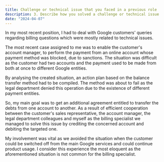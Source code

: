 ```yaml
---
title: Challenge or technical issue that you faced in a previous role
description: 3. Describe how you solved a challenge or technical issue that you faced in a previous role (preferably in a previous support role). How did you determine that your solution was successful?
date: "2024-04-07"
---
```


In my most recent position, I had to deal with Google customers' queries regarding billing questions which were mostly related to technical issues.

The most recent case assigned to me was to enable the customer's account manager, to perform the payment from an online account whose payment method was blocked, due to sanctions. The situation was difficult as the customer had two accounts and the payment used to be made from both at once to different Google entities.

By analysing the created situation, an action plan based on the balance transfer method had to be compiled. The method was about to fail as the legal department denied this operation due to the existence of different payment entities.

So, my main goal was to get an additional agreement entitled to transfer the debts from one account to another. As a result of efficient cooperation between the customer's sales representative, the account manager, the legal department colleagues and myself as the billing specialist we managed to solve this issue by crediting the concerned account and debiting the targeted one.

My involvement was vital as we avoided the situation when the customer could be switched off from the main Google services and could continue product usage. I consider this experience the most eloquent as the aforementioned situation is not common for the billing specialist.
